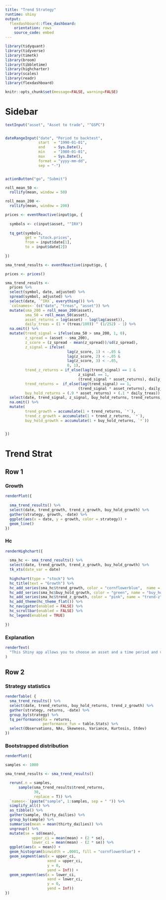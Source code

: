 ```yaml
---
title: "Trend Strategy"
runtime: shiny
output:
  flexdashboard::flex_dashboard:
    orientation: rows
    source_code: embed
---
```


```r

library(tidyquant)
library(tidyverse)
library(timetk)
library(broom)
library(tibbletime)
library(highcharter)
library(scales)
library(readr)
library(flexdashboard)

knitr::opts_chunk$set(message=FALSE, warning=FALSE)


```


Sidebar {.sidebar}
=====================================
  
```r

textInput("asset", "Asset to trade", "^GSPC")


dateRangeInput("date", "Period to backtest",
               start  = "1990-01-01",
               end    = Sys.Date(),
               min    = "1980-01-01",
               max    = Sys.Date(),
               format = "yyyy-mm-dd",
               sep = "-")


actionButton("go", "Submit")
```

```r

roll_mean_50 <- 
  rollify(mean, window = 50)

roll_mean_200 <- 
  rollify(mean, window = 200)

prices <- eventReactive(input$go, {
  
  symbols <- c(input$asset, "^IRX")
  
  tq_get(symbols, 
         get = "stock.prices",
         from = input$date[1],
         to = input$date[2])
    
})

sma_trend_results <- eventReactive(input$go, {

prices <- prices()

sma_trend_results <- 
  prices %>% 
  select(symbol, date, adjusted) %>% 
  spread(symbol, adjusted) %>%
  select(date, `^IRX`, everything()) %>% 
  `colnames<-`(c("date", "treas", "asset")) %>% 
  mutate(sma_200 = roll_mean_200(asset),
         sma_50 = roll_mean_50(asset),
         asset_returns = log(asset) - log(lag(asset)), 
         daily_treas = (1 + (treas/100)) ^ (1/252) - 1) %>% 
  na.omit() %>% 
  mutate(trend_signal = ifelse(sma_50 > sma_200, 1, 0),
         z_spread = (asset - sma_200),
         z_score = (z_spread - mean(z_spread))/sd(z_spread),
         z_signal = ifelse(
                            lag(z_score, 1) < -.05 & 
                            lag(z_score, 2) < -.05 &
                            lag(z_score, 3) < -.05, 
                            0, 1),
         trend_z_returns = if_else(lag(trend_signal) == 1 &
                                 z_signal == 1, 
                                 (trend_signal * asset_returns), daily_treas),
         trend_returns =  if_else(lag(trend_signal) == 1,
                                 (trend_signal * asset_returns), daily_treas),
         buy_hold_returns = (.9 * asset_returns) + (.1 * daily_treas)) %>% 
  select(date, trend_signal, z_signal, buy_hold_returns, trend_returns, trend_z_returns, daily_treas) %>%
  na.omit() %>% 
  mutate(
         trend_growth = accumulate(1 + trend_returns, `*`),
         trend_z_growth = accumulate(1 + trend_z_returns, `*`),
         buy_hold_growth = accumulate(1 + buy_hold_returns, `*`))


})

```

Trend Strat
=====================================

Row 1 {.tabset}
---------------------

### Growth

```r
renderPlot({
  
  sma_trend_results() %>%
  select(date, trend_growth, trend_z_growth, buy_hold_growth) %>% 
  gather(strategy, growth, -date) %>% 
  ggplot(aes(x = date, y = growth, color = strategy)) +
  geom_line()
})
```

### Hc

```r
renderHighchart({
  
  sma_hc <- sma_trend_results() %>%
  select(date, trend_growth, trend_z_growth, buy_hold_growth) %>% 
  tk_xts(date_var = date) 
  
  highchart(type = "stock") %>% 
  hc_title(text = "Growth") %>%
  hc_add_series(sma_hc$trend_growth, color = "cornflowerblue",  name = "trend") %>%
  hc_add_series(sma_hc$buy_hold_growth, color = "green", name = "buy_hold") %>%
  hc_add_series(sma_hc$trend_z_growth, color = "pink", name = "trend-z") %>%   
  hc_add_theme(hc_theme_flat()) %>%
  hc_navigator(enabled = FALSE) %>% 
  hc_scrollbar(enabled = FALSE) %>% 
  hc_legend(enabled = TRUE)
  
})
```


### Explanation
```r
renderText(
  "This Shiny app allows you to choose an asset and a time period and visualize how a dollar would have grown when invested in a portfolio of 90% the chosen asset and 10%  t-bills verus a strategy that buys the asset 100% when the the 50 day moving average of the asset is higher than the 200 day moving average of the asset."
)
```

Row 2 {.tabset}
---------------------


### Strategy statistics

```r
renderTable( {
  sma_trend_results() %>%
  select(date, trend_returns, buy_hold_returns, trend_z_growth) %>% 
  gather(strategy, returns, -date) %>% 
  group_by(strategy) %>% 
  tq_performance(Ra = returns,
                 performance_fun = table.Stats) %>% 
  select(Observations, NAs, Skewness, Variance, Kurtosis, Stdev)
})
```

### Bootstrapped distribution

```r
renderPlot({

samples <- 1000

sma_trend_results <- sma_trend_results()

  rerun(.n = samples, 
      sample(sma_trend_results$trend_returns, 
             30, 
             replace = T)) %>%  
  `names<-`(paste("sample", 1:samples, sep = " ")) %>%
  simplify_all() %>% 
  as_tibble() %>% 
  gather(sample, thirty_dailies) %>% 
  group_by(sample) %>% 
  summarise(mean = mean(thirty_dailies)) %>%  
  ungroup() %>% 
  mutate(se = sd(mean),
            upper_ci = mean(mean) + (2 * se),
            lower_ci = mean(mean) - (2 * se)) %>% 
  ggplot(aes(x = mean)) +
  geom_histogram(binwidth = .0001, fill = "cornflowerblue") + 
  geom_segment(aes(x = upper_ci, 
                   xend = upper_ci, 
                   y = 0, 
                   yend = Inf)) +
  geom_segment(aes(x = lower_ci, 
                   xend = lower_ci, 
                   y = 0, 
                   yend = Inf))
})
```